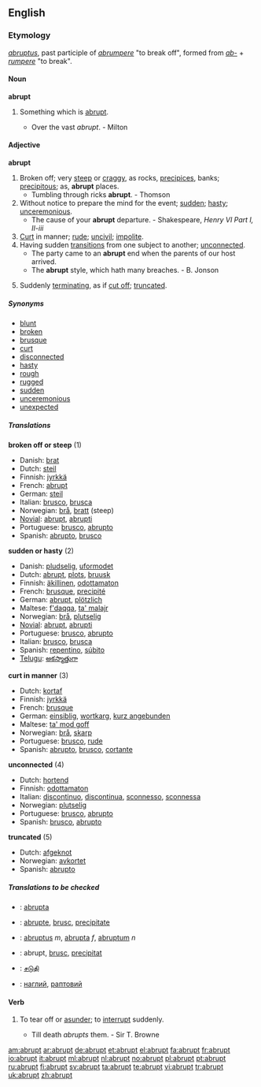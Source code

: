 ==English==

===Etymology===
{{L.}} ''[[abruptus]]'', past participle of ''[[abrumpere]]'' "to break off", formed from ''[[ab-]]'' + ''[[rumpere]]'' "to break".

====Noun====
{{rfc-level|Noun at L4+ not in L3 POS section}}
'''abrupt'''
# {{poetic}} Something which is [[#Adjective|abrupt]].
#* Over the vast ''abrupt''. - Milton

====Adjective====
'''abrupt'''
# Broken off; very [[steep]] or [[craggy]], as rocks, [[precipices]], banks; [[precipitous]]; as, '''abrupt''' places.
#* Tumbling through ricks '''abrupt'''. - Thomson
# Without notice to prepare the mind for the event; [[sudden]]; [[hasty]]; [[unceremonious]].
#* The cause of your '''abrupt''' departure. - Shakespeare, ''Henry VI Part I, II-iii''
# [[curt|Curt]] in manner; [[rude]]; [[uncivil]]; [[impolite]].
# Having sudden [[transitions]] from one subject to another; [[unconnected]].
#* The party came to an '''abrupt''' end when the parents of our host arrived.
#* The '''abrupt''' style, which hath many breaches. - B. Jonson
# {{botany}} Suddenly [[terminating]], as if [[cut off]]; [[truncate]]d.

=====Synonyms=====
* [[blunt]]
* [[broken]]
* [[brusque]]
* [[curt]]
* [[disconnected]]
* [[hasty]]
* [[rough]]
* [[rugged]]
* [[sudden]]
* [[unceremonious]]
* [[unexpected]]

=====Translations=====
'''broken off or steep''' (1)
{{top}}
*Danish: [[brat]]
*Dutch: [[steil]]
*Finnish: [[jyrkkä]]
*French: [[abrupt#French|abrupt]]
*German: [[steil]]
*Italian: [[brusco]], [[brusca]]
*Norwegian: [[brå]], [[bratt]] (steep)
*[[Novial]]: [[abrupt]], [[abrupti]]
*Portuguese: [[brusco]], [[abrupto]]
*Spanish: [[abrupto]], [[brusco]]
{{bottom}}

'''sudden or hasty''' (2)
{{top}}
*Danish: [[pludselig]], [[uformodet]]
*Dutch: [[#Dutch|abrupt]], [[plots]], [[bruusk]]
*Finnish: [[äkillinen]], [[odottamaton]]
*French: [[brusque]], [[precipité]]
*German: [[abrupt]], [[plötzlich]]
*Maltese: [[f'daqqa]], [[ta' malajr]]
*Norwegian: [[brå]], [[plutselig]]
*[[Novial]]: [[abrupt]], [[abrupti]]
*Portuguese: [[brusco]], [[abrupto]]
*Italian: [[brusco]], [[brusca]]
*Spanish: [[repentino]], [[súbito]]
*[[Telugu]]: [[అకస్మాత్తుగా]]
{{bottom}}

'''curt in manner''' (3)
{{top}}
*Dutch: [[kortaf]]
*Finnish: [[jyrkkä]]
*French: [[brusque]]
*German: [[einsiblig]], [[wortkarg]], [[kurz angebunden]]
*Maltese: [[ta' mod goff]]
*Norwegian: [[brå]], [[skarp]]
*Portuguese: [[brusco]], [[rude]]
*Spanish: [[abrupto]], [[brusco]], [[cortante]]
{{bottom}}

'''unconnected''' (4)
{{top}}
*Dutch: [[hortend]]
*Finnish: [[odottamaton]]
*Italian: [[discontinuo]], [[discontinua]], [[sconnesso]], [[sconnessa]]
*Norwegian: [[plutselig]]
*Portuguese: [[brusco]], [[abrupto]]
*Spanish: [[brusco]], [[abrupto]]
{{bottom}}

'''truncated''' (5)
{{top}}
*Dutch: [[afgeknot]]
*Norwegian: [[avkortet]]
*Spanish: [[abrupto]]
{{bottom}}

=====Translations to be checked=====
{{checktrans}}
*{{ttbc|Ido}}: [[abrupta]]
*{{ttbc|Interlingua}}: [[abrupte]], [[brusc]], [[precipitate]]
*{{ttbc|Latin}}: [[abruptus]] ''m'', [[abrupta]] ''f'', [[abruptum]] ''n''
*{{ttbc|Romanian}}: abrupt, [[brusc]], [[precipitat]]
*{{ttbc|Tamil}}: [[சடுதி]]
*{{ttbc|Ukrainian}}: [[наглий]], [[раптовий]]

====Verb====
{{en-verb}}
# {{transitive}} To tear off or [[asunder]]; to [[interrupt]] suddenly.
#* Till death ''abrupts'' them. - Sir T. Browne

[[am:abrupt]]
[[ar:abrupt]]
[[de:abrupt]]
[[et:abrupt]]
[[el:abrupt]]
[[fa:abrupt]]
[[fr:abrupt]]
[[io:abrupt]]
[[it:abrupt]]
[[ml:abrupt]]
[[nl:abrupt]]
[[no:abrupt]]
[[pl:abrupt]]
[[pt:abrupt]]
[[ru:abrupt]]
[[fi:abrupt]]
[[sv:abrupt]]
[[ta:abrupt]]
[[te:abrupt]]
[[vi:abrupt]]
[[tr:abrupt]]
[[uk:abrupt]]
[[zh:abrupt]]